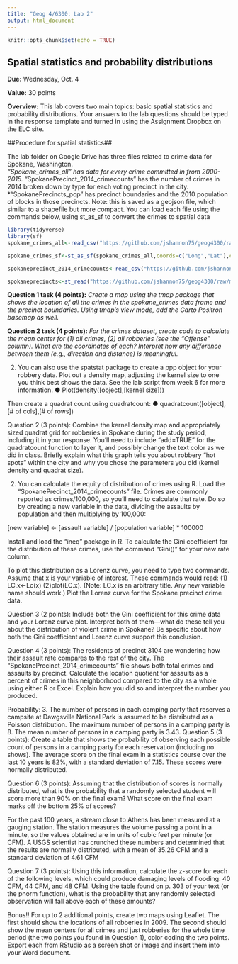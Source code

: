 ```yaml
---
title: "Geog 4/6300: Lab 2"
output: html_document
---
```


```r
knitr::opts_chunk$set(echo = TRUE)
```

## Spatial statistics and probability distributions

**Due:** Wednesday, Oct. 4

**Value:** 30 points

**Overview:**
This lab covers  two main topics: basic spatial statistics and probability distributions. Your answers to the lab questions should be typed in the response template and turned in using the Assignment Dropbox on the ELC site. 

##Procedure for spatial statistics##

The lab folder on Google Drive has three files related to crime data for Spokane, Washington.  
*“Spokane_crimes_all” has data for every crime committed in from 2000-2015. 
*“SpokanePrecinct_2014_crimecounts” has the number of crimes in 2014 broken down by type for each voting precinct in the city. 
*"SpokanePrecincts_pop" has precinct boundaries and the 2010 population of blocks in those precincts. Note: this is saved as a geojson file, which similar to a shapefile but more compact.
You can load each file using the commands below, using st_as_sf to convert the crimes to spatial data

```r
library(tidyverse)
library(sf)
spokane_crimes_all<-read_csv("https://github.com/jshannon75/geog4300/raw/master/Labs/Lab%202_%20Point%20patterns%20and%20quadrat%20analysis/Spokane_crimes_all.csv")

spokane_crimes_sf<-st_as_sf(spokane_crimes_all,coords=c("Long","Lat"),crs=4326)

spokaneprecinct_2014_crimecounts<-read_csv("https://github.com/jshannon75/geog4300/raw/master/Labs/Lab%202_%20Point%20patterns%20and%20quadrat%20analysis/SpokanePrecinct_2014_crimecounts.csv")

spokaneprecincts<-st_read("https://github.com/jshannon75/geog4300/raw/master/Labs/Lab%202_%20Point%20patterns%20and%20quadrat%20analysis/SpokanePrecincts_pop.geojson")
```

**Question 1 task (4 points):** _Create a map using the tmap package that shows the location of all the crimes in the spokane_crimes data frame and the precinct boundaries. Using tmap's view mode, add the Carto Positron basemap as well._

**Question 2 task (4 points):** _For the crimes dataset, create code to calculate the mean center for (1) all crimes, (2) all robberies (see the “Offense” column). What are the coordinates of each? Interpret how any difference between them (e.g., direction and distance) is meaningful._



2. 	You can also use the spatstat package to create a ppp object for your robbery data. Plot out a density map, adjusting the kernel size to one you think best shows the data. See the lab script from week 6 for more information.
●	Plot(density([object],[kernel size]))

Then create a quadrat count using quadratcount:
●	quadratcount([object], [# of cols],[# of rows])

Question 2 (3 points):  Combine the kernel density map and appropriately sized quadrat grid for robberies in Spokane during the study period, including it in your response. You’ll need to include “add=TRUE” for the quadratcount function to layer it, and possibly change the text color as we did in class. Briefly explain what this graph tells you about robbery “hot spots” within the city and why you chose the parameters you did (kernel density and quadrat size).

2.	You can calculate the equity of distribution of crimes using R. Load the “SpokanePrecinct_2014_crimecounts” file. Crimes are commonly reported as crimes/100,000, so you’ll need to calculate that rate. Do so by creating a new variable in the data, dividing the assaults by population and then multiplying by 100,000:

[new variable] <- [assault variable] / [population variable] * 100000

Install and load the “ineq” package in R. To calculate the Gini coefficient for the distribution of these crimes, use the command “Gini()” for your new rate column. 

To plot this distribution as a Lorenz curve, you need to type two commands. Assume that x is your variable of interest. These commands would read: (1) LC.x<-Lc(x) (2)plot(LC.x). (Note: LC.x is an arbitrary title. Any new variable name should work.) Plot the Lorenz curve for the Spokane precinct crime data.

Question 3 (2 points): Include both the Gini coefficient for this crime data and your Lorenz curve plot. Interpret both of them—what do these tell you about the distribution of violent crime in Spokane? Be specific about how both the Gini coefficient and Lorenz curve support this conclusion. 

Question 4 (3 points): The residents of precinct 3104 are wondering how their assault rate compares to the rest of the city. The “SpokanePrecinct_2014_crimecounts” file shows both total crimes and assaults by precinct. Calculate the location quotient for assaults as a percent of crimes in this neighborhood compared to the city as a whole using either R or Excel. Explain how you did so and interpret the number you produced.

Probability:
3.	The number of persons in each camping party that reserves a campsite at Dawgsville National Park is assumed to be distributed as a Poisson distribution.  The maximum number of persons in a camping party is 8.  The mean number of persons in a camping party is 3.43.
Question 5 (3 points): Create a table that shows the probability of observing each possible count of persons in a camping party for each reservation (including no shows). 
The average score on the final exam in a statistics course over the last 10 years is 82%, with a standard deviation of 7.15.  These scores were normally distributed.

Question 6 (3 points): Assuming that the distribution of scores is normally distributed, what is the probability that a randomly selected student will score more than 90% on the final exam?  What score on the final exam marks off the bottom 25% of scores?

For the past 100 years, a stream close to Athens has been measured at a gauging station. The station measures the volume passing a point in a minute, so the values obtained are in units of cubic feet per minute (or CFM). A USGS scientist has crunched these numbers and determined that the results are normally distributed, with a mean of 35.26 CFM and a standard deviation of 4.61 CFM

Question 7 (3 points): Using this information, calculate the z-score for each of the following levels, which could produce damaging levels of flooding: 40 CFM, 44 CFM, and 48 CFM. Using the table found on p. 303 of your text (or the pnorm function), what is the probability that any randomly selected observation will fall above each of these amounts?

Bonus!!
For up to 2 additional points, create two maps using Leaflet. The first should show the locations of all robberies in 2009. The second should show the mean centers for all crimes and just robberies for the whole time period (the two points you found in Question 1), color coding the two points. Export each from RStudio as a screen shot or image and insert them into your Word document.

